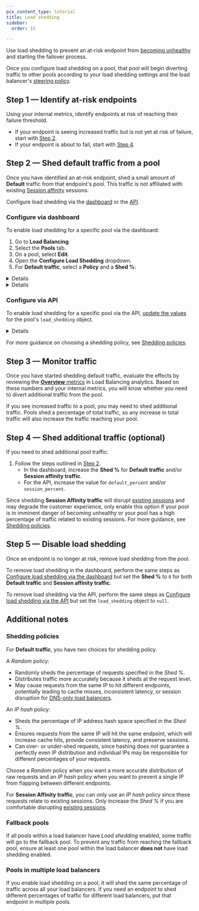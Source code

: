```yaml
---
pcx_content_type: tutorial
title: Load shedding
sidebar:
  order: 15

---
```



Use load shedding to prevent an at-risk endpoint from [becoming unhealthy](/load-balancing/understand-basics/health-details/) and starting the failover process.

Once you configure load shedding on a pool, that pool will begin diverting traffic to other pools according to your load shedding settings and the load balancer's [steering policy](/load-balancing/understand-basics/traffic-steering/steering-policies/).

## Step 1 — Identify at-risk endpoints

Using your internal metrics, identify endpoints at risk of reaching their failure threshold.

* If your endpoint is seeing increased traffic but is not yet at risk of failure, start with [Step 2](#step-2--shed-default-traffic-from-a-pool).
* If your endpoint is about to fail, start with [Step 4](#step-4--shed-additional-traffic-optional).

## Step 2 — Shed default traffic from a pool

Once you have identified an at-risk endpoint, shed a small amount of **Default** traffic from that endpoint's pool. This traffic is not affiliated with existing [Session affinity](/load-balancing/understand-basics/session-affinity/) sessions.

Configure load shedding via the [dashboard](#configure-via-dashboard) or the [API](#configure-via-api).

### Configure via dashboard

To enable load shedding for a specific pool via the dashboard:

1. Go to **Load Balancing**.
2. Select the **Pools** tab.
3. On a pool, select **Edit**.
4. Open the **Configure Load Shedding** dropdown.
5. For **Default traffic**, select a **Policy** and a **Shed %**:


<Details header="Policy options">

When shedding **Default traffic**, you have two **Policy** options:

* **Random**: Randomly sheds the percentage of requests specified in the *Shed %*. Distributes traffic more accurately, but may cause requests from the same IP to hit different endpoints.
* **IP hash**: Sheds the percentage of IP address hash space specified in the *Shed %*. Ensures requests from the same IP will hit the same endpoint, but may shed a significantly higher or lower percentage of requests.

For more guidance on choosing a policy, refer to [Shedding policies](#shedding-policies).


</Details>


<Details header="Shed %">

When choosing a **Shed %**, start with a small percentage and increase gradually. Particularly if you choose the [IP hash shedding policy](#shedding-policies), you might shed more traffic than expected.


</Details>

### Configure via API

To enable load shedding for a specific pool via the API, [update the values](/api/resources/load_balancers/subresources/pools/methods/update/) for the pool's `load_shedding` object.


<Details header="Example request">

```bash title="Request"
curl --request PATCH \
"https://api.cloudflare.com/client/v4/accounts/{account_id}/load_balancers/pools/{pool_id}" \
--header "Authorization: Bearer <API_TOKEN>" \
--header "Content-Type: application/json" \
--data-binary '{
  "load_shedding": {
    "default_percent": 20,
    "default_policy": "random",
    "session_percent": 0,
    "session_policy": "hash"
  }
}'
```


</Details>

For more guidance on choosing a shedding policy, see [Shedding policies](#shedding-policies).

## Step 3 — Monitor traffic

Once you have started shedding default traffic, evaluate the effects by reviewing the [**Overview** metrics](/load-balancing/reference/load-balancing-analytics/) in Load Balancing analytics. Based on these numbers and your internal metrics, you will know whether you need to divert additional traffic from the pool.

If you see increased traffic to a pool, you may need to shed additional traffic. Pools shed a percentage of total traffic, so any increase in total traffic will also increase the traffic reaching your pool.

## Step 4 — Shed additional traffic (optional)

If you need to shed additional pool traffic:

1. Follow the steps outlined in [Step 2](#step-2--shed-default-traffic-from-a-pool).
   * In the dashboard, increase the **Shed %** for **Default traffic** and/or **Session affinity traffic**.
   * For the API, increase the value for `default_percent` and/or `session_percent`.

Since shedding **Session Affinity traffic** will disrupt [existing sessions](/load-balancing/understand-basics/session-affinity/) and may degrade the customer experience, only enable this option if your pool is in imminent danger of becoming unhealthy or your pool has a high percentage of traffic related to existing sessions. For more guidance, see [Shedding policies](#shedding-policies).

## Step 5 — Disable load shedding

Once an endpoint is no longer at risk, remove load shedding from the pool.

To remove load shedding in the dashboard, perform the same steps as [Configure load shedding via the dashboard](#configure-via-dashboard) but set the **Shed %** to `0` for both **Default traffic** and **Session affinity traffic**.

To remove load shedding via the API, perform the same steps as [Configure load shedding via the API](#configure-via-api) but set the `load_shedding` object to `null`.

## Additional notes

### Shedding policies

For **Default traffic**, you have two choices for shedding policy.

A *Random* policy:

* Randomly sheds the percentage of requests specified in the *Shed %*.
* Distributes traffic more accurately because it sheds at the request level.
* May cause requests from the same IP to hit different endpoints, potentially leading to cache misses, inconsistent latency, or session disruption for [DNS-only load balancers](/load-balancing/understand-basics/proxy-modes/#dns-only-load-balancing).

An *IP hash* policy:

* Sheds the percentage of IP address hash space specified in the *Shed %*.
* Ensures requests from the same IP will hit the same endpoint, which will increase cache hits, provide consistent latency, and preserve sessions.
* Can over- or under-shed requests, since hashing does not guarantee a perfectly even IP distribution and individual IPs may be responsible for different percentages of your requests.

Choose a *Random* policy when you want a more accurate distribution of raw requests and an *IP hash* policy when you want to prevent a single IP from flapping between different endpoints.

For **Session Affinity traffic**, you can only use an *IP hash* policy since these requests relate to existing sessions. Only increase the *Shed %* if you are comfortable disrupting [existing sessions](/load-balancing/understand-basics/session-affinity/).

### Fallback pools

If all pools within a load balancer have *Load shedding* enabled, some traffic will go to the fallback pool. To prevent any traffic from reaching the fallback pool, ensure at least one pool within the load balancer **does not** have load shedding enabled.

### Pools in multiple load balancers

If you enable load shedding on a pool, it will shed the same percentage of traffic across all your load balancers. If you need an endpoint to shed different percentages of traffic for different load balancers, put that endpoint in multiple pools.
